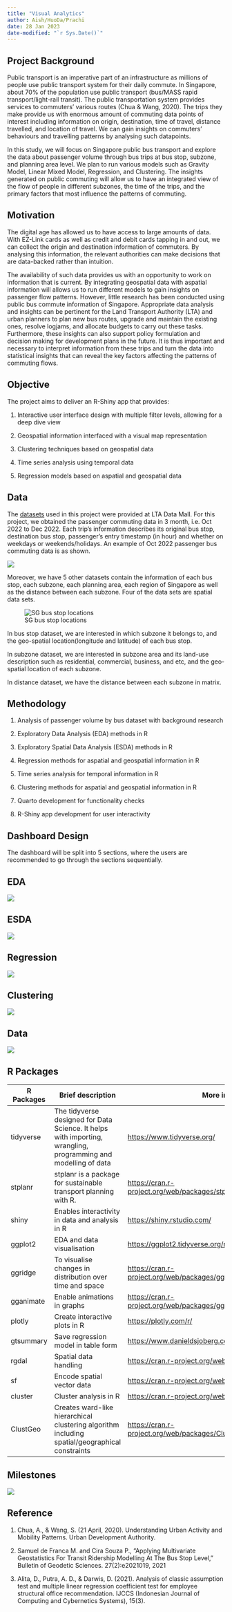 ```yaml
---
title: "Visual Analytics"
author: Aish/HuoDa/Prachi
date: 28 Jan 2023
date-modified: "`r Sys.Date()`"
---
```


## Project Background

Public transport is an imperative part of an infrastructure as millions of people use public transport system for their daily commute. In Singapore, about 70% of the population use public transport (bus/MASS rapid transport/light-rail transit). The public transportation system provides services to commuters' various routes (Chua & Wang, 2020). The trips they make provide us with enormous amount of commuting data points of interest including information on origin, destination, time of travel, distance travelled, and location of travel. We can gain insights on commuters' behaviours and travelling patterns by analysing such datapoints.

In this study, we will focus on Singapore public bus transport and explore the data about passenger volume through bus trips at bus stop, subzone, and planning area level. We plan to run various models such as Gravity Model, Linear Mixed Model, Regression, and Clustering. The insights generated on public commuting will allow us to have an integrated view of the flow of people in different subzones, the time of the trips, and the primary factors that most influence the patterns of commuting.

## Motivation

The digital age has allowed us to have access to large amounts of data. With EZ-Link cards as well as credit and debit cards tapping in and out, we can collect the origin and destination information of commuters. By analysing this information, the relevant authorities can make decisions that are data-backed rather than intuition.

The availability of such data provides us with an opportunity to work on information that is current. By integrating geospatial data with aspatial information will allows us to run different models to gain insights on passenger flow patterns. However, little research has been conducted using public bus commute information of Singapore. Appropriate data analysis and insights can be pertinent for the Land Transport Authority (LTA) and urban planners to plan new bus routes, upgrade and maintain the existing ones, resolve logjams, and allocate budgets to carry out these tasks. Furthermore, these insights can also support policy formulation and decision making for development plans in the future. It is thus important and necessary to interpret information from these trips and turn the data into statistical insights that can reveal the key factors affecting the patterns of commuting flows.

## Objective

The project aims to deliver an R-Shiny app that provides:

1.  Interactive user interface design with multiple filter levels, allowing for a deep dive view

2.  Geospatial information interfaced with a visual map representation

3.  Clustering techniques based on geospatial data

4.  Time series analysis using temporal data

5.  Regression models based on aspatial and geospatial data

## Data

The [datasets](https://drive.google.com/drive/folders/1pEsy5ATAW61p7MZLz6g7WVz86w9hU4_r) used in this project were provided at LTA Data Mall. For this project, we obtained the passenger commuting data in 3 month, i.e. Oct 2022 to Dec 2022. Each trip's information describes its original bus stop, destination bus stop, passenger's entry timestamp (in hour) and whether on weekdays or weekends/holidays. An example of Oct 2022 passenger bus commuting data is as shown.

![](images/trip%20dataset.jpg)

Moreover, we have 5 other datasets contain the information of each bus stop, each subzone, each planning area, each region of Singapore as well as the distance between each subzone. Four of the data sets are spatial data sets.

![SG bus stop locations](images/1.jpg)

In bus stop dataset, we are interested in which subzone it belongs to, and the geo-spatial location(longitude and latitude) of each bus stop.

In subzone dataset, we are interested in subzone area and its land-use description such as residential, commercial, business, and etc, and the geo-spatial location of each subzone.

In distance dataset, we have the distance between each subzone in matrix.

## Methodology

1.  Analysis of passenger volume by bus dataset with background research

2.  Exploratory Data Analysis (EDA) methods in R

3.  Exploratory Spatial Data Analysis (ESDA) methods in R

4.  Regression methods for aspatial and geospatial information in R

5.  Time series analysis for temporal information in R

6.  Clustering methods for aspatial and geospatial information in R

7.  Quarto development for functionality checks

8.  R-Shiny app development for user interactivity

## Dashboard Design

The dashboard will be split into 5 sections, where the users are recommended to go through the sections sequentially.

::: panel-tabset
## EDA

![](images/eda.png)

## ESDA

![](images/MicrosoftTeams-image.png)

## Regression

![](images/regression.png)

## Clustering

![](images/clustering.png)

## Data

![](images/data.png)
:::

## R Packages

| R Packages | Brief description                                                                                              | More information                                                               |
|------------|----------------------------------------------------------------------------------------------------------------|--------------------------------------------------------------------------------|
| tidyverse  | The tidyverse designed for Data Science. It helps with importing, wrangling, programming and modelling of data | <https://www.tidyverse.org/>                                                   |
| stplanr    | stplanr is a package for sustainable transport planning with R.                                                | <https://cran.r-project.org/web/packages/stplanr/vignettes/stplanr-paper.html> |
| shiny      | Enables interactivity in data and analysis in R                                                                | <https://shiny.rstudio.com/>                                                   |
| ggplot2    | EDA and data visualisation                                                                                     | <https://ggplot2.tidyverse.org/reference/>                                     |
| ggridge    | To visualise changes in distribution over time and space                                                       | <https://cran.r-project.org/web/packages/ggridges/vignettes/introduction.html> |
| gganimate  | Enable animations in graphs                                                                                    | <https://cran.r-project.org/web/packages/gganimate/gganimate.pdf>              |
| plotly     | Create interactive plots in R                                                                                  | <https://plotly.com/r/>                                                        |
| gtsummary  | Save regression model in table form                                                                            | <https://www.danieldsjoberg.com/gtsummary/>                                    |
| rgdal      | Spatial data handling                                                                                          | <https://cran.r-project.org/web/packages/rgdal/rgdal.pdf>                      |
| sf         | Encode spatial vector data                                                                                     | <https://cran.r-project.org/web/packages/sf/sf.pdf>                            |
| cluster    | Cluster analysis in R                                                                                          | <https://cran.r-project.org/web/packages/cluster/cluster.pdf>                  |
| ClustGeo   | Creates ward-like hierarchical clustering algorithm including spatial/geographical constraints                 | <https://cran.r-project.org/web/packages/ClustGeo/ClustGeo.pdf>                |

## Milestones

![](images/milestone.jpg)

## Reference

1.  Chua, A., & Wang, S. (21 April, 2020). Understanding Urban Activity and Mobility Patterns. Urban Development Authority.

2.  Samuel de Franca M. and Cira Souza P., "Applying Multivariate Geostatistics For Transit Ridership Modelling At The Bus Stop Level," Bulletin of Geodetic Sciences. 27(2):e2021019, 2021

3.  Alita, D., Putra, A. D., & Darwis, D. (2021). Analysis of classic assumption test and multiple linear regression coefficient test for employee structural office recommendation. IJCCS (Indonesian Journal of Computing and Cybernetics Systems), 15(3).
